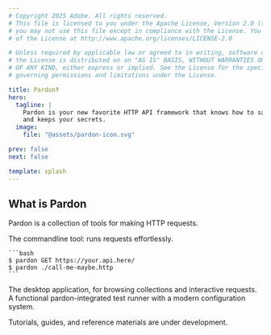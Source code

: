 ```yaml
---
# Copyright 2025 Adobe. All rights reserved.
# This file is licensed to you under the Apache License, Version 2.0 (the "License");
# you may not use this file except in compliance with the License. You may obtain a copy
# of the License at http://www.apache.org/licenses/LICENSE-2.0

# Unless required by applicable law or agreed to in writing, software distributed under
# the License is distributed on an "AS IS" BASIS, WITHOUT WARRANTIES OR REPRESENTATIONS
# OF ANY KIND, either express or implied. See the License for the specific language
# governing permissions and limitations under the License.

title: Pardon‽
hero:
  tagline: |
    Pardon is your new favorite HTTP API framework that knows how to say please, remembers things for you,
    and keeps your secrets.
  image:
    file: "@assets/pardon-icon.svg"

prev: false
next: false

template: splash
---
```



## What is Pardon

Pardon is a collection of tools for making HTTP requests.

<CardGrid stagger>
  <Card title="pardon" icon="seti:powershell">
    The commandline tool: runs requests effortlessly.

    ```bash
    $ pardon GET https://your.api.here/
    $ pardon ./call-me-maybe.http
    ```
  </Card>
  <Card title="favor" icon="laptop">
    The desktop application, for browsing collections and interactive
    requests.
  </Card>
  <Card title="pardon-runner" icon="seti:javascript">
    A functional pardon-integrated test runner with a modern configuration system.
  </Card>
</CardGrid>

Tutorials, guides, and reference materials are under development.

<CollectionLinkCard href="/intro" />
<CollectionLinkCard disabled href="/guides" />
<CollectionLinkCard disabled href="/reference" />
